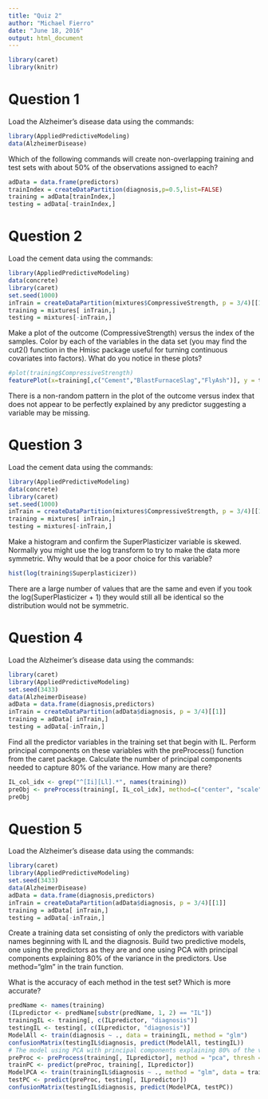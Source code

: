 ```yaml
---
title: "Quiz 2"
author: "Michael Fierro"
date: "June 18, 2016"
output: html_document
---
```

```r
library(caret)
library(knitr)
```
# Question 1
Load the Alzheimer’s disease data using the commands:

```r
library(AppliedPredictiveModeling)
data(AlzheimerDisease)
```
Which of the following commands will create non-overlapping training and test sets with about 50% of the observations assigned to each?

```r
adData = data.frame(predictors)
trainIndex = createDataPartition(diagnosis,p=0.5,list=FALSE)
training = adData[trainIndex,]
testing = adData[-trainIndex,]
```

# Question 2  
Load the cement data using the commands:
```r
library(AppliedPredictiveModeling)
data(concrete)
library(caret)
set.seed(1000)
inTrain = createDataPartition(mixtures$CompressiveStrength, p = 3/4)[[1]]
training = mixtures[ inTrain,]
testing = mixtures[-inTrain,]
```
Make a plot of the outcome (CompressiveStrength) versus the index of the samples. Color by each of the variables in the data set (you may find the cut2() function in the Hmisc package useful for turning continuous covariates into factors). What do you notice in these plots?
```r
#plot(training$CompressiveStrength)
featurePlot(x=training[,c("Cement","BlastFurnaceSlag","FlyAsh")], y = training$CompressiveStrength,plot="pairs")
```
There is a non-random pattern in the plot of the outcome versus index that does not appear to be perfectly explained by any predictor suggesting a variable may be missing.

# Question 3 
Load the cement data using the commands:
```r
library(AppliedPredictiveModeling)
data(concrete)
library(caret)
set.seed(1000)
inTrain = createDataPartition(mixtures$CompressiveStrength, p = 3/4)[[1]]
training = mixtures[ inTrain,]
testing = mixtures[-inTrain,]
```
Make a histogram and confirm the SuperPlasticizer variable is skewed. Normally you might use the log transform to try to make the data more symmetric. Why would that be a poor choice for this variable?
```r
hist(log(training$Superplasticizer))
```
There are a large number of values that are the same and even if you took the log(SuperPlasticizer + 1) they would still all be identical so the distribution would not be symmetric.


# Question 4 
Load the Alzheimer's disease data using the commands:
```r
library(caret)
library(AppliedPredictiveModeling)
set.seed(3433)
data(AlzheimerDisease)
adData = data.frame(diagnosis,predictors)
inTrain = createDataPartition(adData$diagnosis, p = 3/4)[[1]]
training = adData[ inTrain,]
testing = adData[-inTrain,]
```
Find all the predictor variables in the training set that begin with IL. Perform principal components on these variables with the preProcess() function from the caret package. Calculate the number of principal components needed to capture 80% of the variance. How many are there?

```r
IL_col_idx <- grep("^[Ii][Ll].*", names(training))
preObj <- preProcess(training[, IL_col_idx], method=c("center", "scale", "pca"), thresh=0.8)
preObj
```

# Question 5 
Load the Alzheimer's disease data using the commands:
```r
library(caret)
library(AppliedPredictiveModeling)
set.seed(3433)
data(AlzheimerDisease)
adData = data.frame(diagnosis,predictors)
inTrain = createDataPartition(adData$diagnosis, p = 3/4)[[1]]
training = adData[ inTrain,]
testing = adData[-inTrain,]
```
Create a training data set consisting of only the predictors with variable names beginning with IL and the diagnosis. Build two predictive models, one using the predictors as they are and one using PCA with principal components explaining 80% of the variance in the predictors. Use method="glm" in the train function.

What is the accuracy of each method in the test set? Which is more accurate?
```r
predName <- names(training)
(ILpredictor <- predName[substr(predName, 1, 2) == "IL"])
trainingIL <- training[, c(ILpredictor, "diagnosis")]
testingIL <- testing[, c(ILpredictor, "diagnosis")]
ModelAll <- train(diagnosis ~ ., data = trainingIL, method = "glm")
confusionMatrix(testingIL$diagnosis, predict(ModelAll, testingIL))
# The model using PCA with principal components explaining 80% of the variance in the predictors
preProc <- preProcess(training[, ILpredictor], method = "pca", thresh = .8)
trainPC <- predict(preProc, training[, ILpredictor])
ModelPCA <- train(trainingIL$diagnosis ~ ., method = "glm", data = trainPC)
testPC <- predict(preProc, testing[, ILpredictor])
confusionMatrix(testingIL$diagnosis, predict(ModelPCA, testPC))
```
